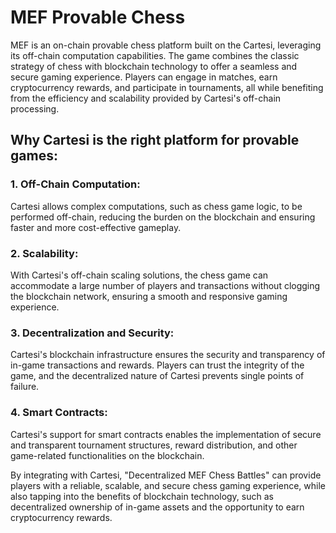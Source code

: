# MEF Provable Chess

MEF is an on-chain provable chess platform built on the Cartesi, leveraging its off-chain computation capabilities. The game combines the classic strategy of chess with blockchain technology to offer a seamless and secure gaming experience. Players can engage in matches, earn cryptocurrency rewards, and participate in tournaments, all while benefiting from the efficiency and scalability provided by Cartesi's off-chain processing.

## Why Cartesi is the right platform for provable games:

### 1.	Off-Chain Computation:
 Cartesi allows complex computations, such as chess game logic, to be performed off-chain, reducing the burden on the blockchain and ensuring faster and more cost-effective gameplay.

### 2.	Scalability:
 With Cartesi's off-chain scaling solutions, the chess game can accommodate a large number of players and transactions without clogging the blockchain network, ensuring a smooth and responsive gaming experience.

### 3.	Decentralization and Security: 
Cartesi's blockchain infrastructure ensures the security and transparency of in-game transactions and rewards. Players can trust the integrity of the game, and the decentralized nature of Cartesi prevents single points of failure.

### 4.	Smart Contracts:
Cartesi's support for smart contracts enables the implementation of secure and transparent tournament structures, reward distribution, and other game-related functionalities on the blockchain.


By integrating with Cartesi, "Decentralized MEF Chess Battles" can provide players with a reliable, scalable, and secure chess gaming experience, while also tapping into the benefits of blockchain technology, such as decentralized ownership of in-game assets and the opportunity to earn cryptocurrency rewards.


